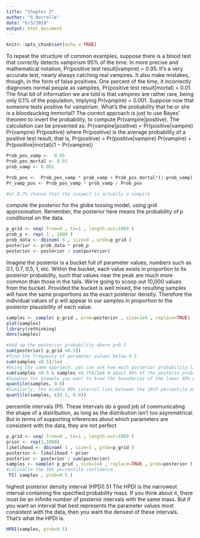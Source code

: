 ```yaml
---
title: "Chapter 3"
author: "S Borrelle"
date: "6/3/2019"
output: html_document
---
```


```r
knitr::opts_chunk$set(echo = TRUE)
```

To repeat the structure of common examples, suppose there is a blood test that correctly detects vampirism 95% of the time. In more precise and mathematical notation, Pr(positive test result|vampire) = 0.95. It’s a very accurate test, nearly always catching real vampires. It also make mistakes, though, in the form of false positives. One percent of the time, it incorrectly diagnoses normal people as vampires, Pr(positive test result|mortal) = 0.01. The final bit of information we are told is that vampires are rather rare, being only 0.1% of the population, implying Pr(vampire) = 0.001. Suppose now that someone tests positive for vampirism. What’s the probability that he or she is a bloodsucking immortal?
The correct approach is just to use Bayes’ theorem to invert the probability, to compute Pr(vampire|positive). The calculation can be presented as:
Pr(vampire|positive) = Pr(positive|vampire) Pr(vampire) Pr(positive)
where Pr(positive) is the average probability of a positive test result, that is, 
Pr(positive) = Pr(positive|vampire) Pr(vampire)
        + Pr(positive|mortal)(1 − Pr(vampire))
```r
Prob_pos_vamp <-  0.95
Prob_pos_mortal <- 0.01
prob_vamp <- 0.001

Prob_pos <-  Prob_pos_vamp * prob_vamp + Prob_pos_mortal*(1-prob_vamp)
Pr_vamp_pos <- Prob_pos_vamp * prob_vamp / Prob_pos

#or 8.7% chanve that the suspect is actually a vampire
```
compute the posterior for the globe tossing model, using grid approximation. Remember, the posterior here means the probability of p conditional on the data.
```r
p_grid <- seq( from=0 , to=1 , length.out=1000 )
prob_p <- rep( 1 , 1000 )
prob_data <- dbinom( 6 , size=9 , prob=p_grid )
posterior <- prob_data * prob_p
posterior <- posterior / sum(posterior)
```
Imagine the posterior is a bucket full of parameter values, numbers such as 0.1, 0.7, 0.5, 1, etc. Within the bucket, each value exists in proportion to its posterior probability, such that values near the peak are much more common than those in the tails. We’re going to scoop out 10,000 values from the bucket. Provided the bucket is well mixed, the resulting samples will have the same proportions as the exact posterior density. Therefore the individual values of p will appear in our samples in proportion to the posterior plausibility of each value.
```r
samples <- sample( p_grid , prob=posterior , size=1e4 , replace=TRUE)
plot(samples)
library(rethinking)
dens(samples)

#add up the posterior probability where p<0.5
sum(posterior[ p_grid <0.5])
#find the frequency of parameter values below 0.5
sum(samples <0.5)/1e4
#Using the same approach, you can ask how much posterior probability lies between 0.5 and 0.75
sum(samples >0.5 & samples <0.75)/1e4 # about 60% of the posterio probability lies between .5 and 0.75
#Suppose for example you want to know the boundaries of the lower 80% posterior probabil- ity. You know this interval starts at p = 0. To find out where it stops, think of the samples as data and ask where the 80th percentile lies
quantile(samples, 0.8)
#Similarly, the middle 80% interval lies between the 10th percentile and the 90th percentile. These boundaries are found using the same approach:
quantile(samples, c(0.1, 0.9))
```
percentile intervals (PI). These intervals do a good job of communicating the shape of a distribution, as long as the distribution isn’t too asymmetrical. But in terms of supporting inferences about which parameters are consistent with the data, they are not perfect
```r
p_grid <- seq( from=0 , to=1 , length.out=1000 )
prior <- rep(1,1000)
likelihood <- dbinom( 3 , size=3 , prob=p_grid )
posterior <- likelihood * prior
posterior <- posterior / sum(posterior)
samples <- sample( p_grid , size=1e4 , replace=TRUE , prob=posterior )
#calcualte the 50% percentile confidence 
 PI( samples , prob=0.5 )
```
highest posterior density interval (HPDI).51 The HPDI is the narrowest interval containing the specified probability mass. If you think about it, there must be an infinite number of posterior intervals with the same mass. But if you want an interval that best represents the parameter values most consistent with the data, then you want the densest of these intervals. That’s what the HPDI is.
```r
HPDI(samples, prob=0.5)
```
